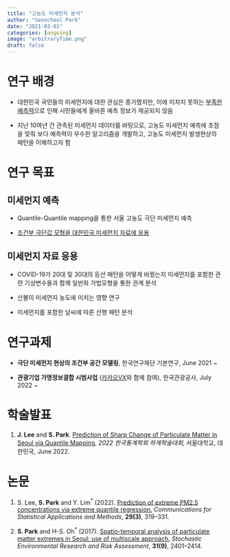 ```yaml
---
title: "고농도 미세먼지 분석"
author: "Seoncheol Park"
date: "2021-03-01"
categories: [ongoing]
image: "arbitraryTime.png"
draft: false
---
```


<!--
past, ongoing, forthcoming
-->

# 연구 배경

- 대한민국 국민들의 미세먼지에 대한 관심은 증가했지만, 이에 미치지 못하는 [부족한 예측력](https://www.news1.kr/articles/?3123091)으로 인해 시민들에게 올바른 예측 정보가 제공되지 않음

- 지난 10여년 간 관측된 미세먼지 데이터를 바탕으로, 고농도 미세먼지 예측에 초점을 맞춰 보다 예측력이 우수한 알고리즘을 개발하고, 고농도 미세먼지 발생현상의 패턴을 이해하고자 함

# 연구 목표

## 미세먼지 예측

- Quantile-Quantile mapping을 통한 서울 고농도 극단 미세먼지 예측

- [조건부 극단값 모형을 대한민국 미세먼지 자료에 응용](https://seoncheolpark.shinyapps.io/PM10M/?_ga=2.32953598.1350284873.1665991750-972405968.1665991750)

## 미세먼지 자료 응용

- COVID-19가 20대 및 30대의 등산 패턴을 어떻게 바꿨는지 미세먼지를 포함한 관련 기상변수들과 함께 일반화 가법모형을 통한 관계 분석

- 산불이 미세먼지 농도에 미치는 영향 연구

- 미세먼지를 포함한 날씨에 따른 산행 패턴 분석

# 연구과제

- **극단 미세먼지 현상의 조건부 공간 모델링**, 한국연구재단 기본연구, June 2021 \~

- **관광기업 가명정보결합 시범사업** ([카카오VX](https://kakaovx.com/)와 함께 참여), 한국관광공사, July 2022 \~ 

# 학술발표

1.  **J. Lee** and **S. Park**. [Prediction of Sharp Change of Particulate Matter in Seoul via Quantile Mapping](http://www.kss.or.kr/bbs/board.php?bo_table=notice&wr_id=1499), *2022 한국통계학회 하계학술대회*, 서울대학교, 대한민국, June 2022.


# 논문

1.  S. Lee, **S. Park** and Y. Lim<sup>$*$</sup> (2022). [Prediction of extreme PM2.5 concentrations via extreme quantile regression.](https://doi.org/10.29220/CSAM.2022.29.3.319) *Communications for Statistical Applications and Methods*, **29(3)**, 319--331.

2.  **S. Park** and H-S. Oh<sup>$*$</sup> (2017). [Spatio-temporal analysis of particulate matter extremes in Seoul: use of multiscale approach.](http://dx.doi.org/10.1007/s00477-016-1376-6) *Stochastic Environmental Research and Risk Assessment*, **31(9)**, 2401--2414.
